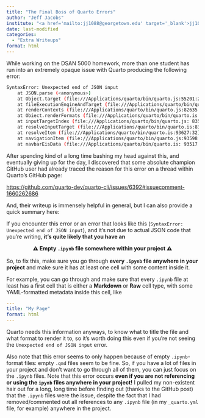 ```yaml
---
title: "The Final Boss of Quarto Errors"
author: "Jeff Jacobs"
institute: "<a href='mailto:jj1088@georgetown.edu' target='_blank'>jj1088@georgetown.edu</a>"
date: last-modified
categories:
  - "Extra Writeups"
format: html
---
```


While working on the DSAN 5000 homework, more than one student has run into an extremely opaque issue with Quarto producing the following error:

```bash
SyntaxError: Unexpected end of JSON input
    at JSON.parse (<anonymous>)
    at Object.target (file:///Applications/quarto/bin/quarto.js:55201:27)
    at fileExecutionEngineAndTarget (file:///Applications/quarto/bin/quarto.is:58033:33)
    at renderContexts (file:///Applications/quarto/bin/quarto.js:82635:40)
    at Obiect.renderFormats (file:///Applications/quarto/bin/quarto.is: 82688:32)
    at inputTargetIndex (file:///Applications/quarto/bin/quarto.js: 83504:35)
    at resolveInputTarget (file:///Applications/quarto/bin/quarto.is:83583:25)
    at resolveItem (file:///Applications/quarto/bin/quarto.is:93627:32)
    at navigationItem (file:///Applications/quarto/bin/quarto.js:93598:22)
    at navbarEisData (file:///Applications/quarto/bin/quarto.is: 93517:34)
```

After spending kind of a long time bashing my head against this, and eventually giving up for the day, I discovered that some absolute champion GitHub user had already traced the reason for this error on a thread within Quarto's GitHub page:

[https://github.com/quarto-dev/quarto-cli/issues/6392#issuecomment-1660262686](https://github.com/quarto-dev/quarto-cli/issues/6392#issuecomment-1660262686){target="_blank"}

And, their writeup is immensely helpful in general, but I can also provide a quick summary here:

::: {.callout-note title="Fixing the `Unexpected end of JSON input` Error"}

If you encounter this error or an error that looks like this (`SyntaxError: Unexpected end of JSON input`), and it's not due to actual JSON code that you're writing, **it's quite likely that you have an**

<center style="margin-bottom: 16px;">
**⚠️ Empty `.ipynb` file somewhere within your project ⚠️**
</center>

So, to fix this, make sure you go through **every `.ipynb` file anywhere in your project** and make sure it has at least one cell with some content inside it.

:::

For example, you can go through and make sure that every `.ipynb` file at least has a first cell that is either a **Markdown** or **Raw** cell type, with some YAML-formatted metadata inside this cell, like

```yaml {filename="my-page.ipynb"}
---
title: "My Page"
format: html
---
```

Quarto needs this information anyways, to know what to title the file and what format to render it to, so it's worth doing this even if you're not seeing the `Unexpected end of JSON input` error.

Also note that this error seems to only happen because of empty `.ipynb`-format files: empty `.qmd` files seem to be fine. So, if you have a lot of files in your project and don't want to go through all of them, you can just focus on the `.ipynb` files. Note that this error occurs **even if you are not referencing or using the `ipynb` files anywhere in your project!** I pulled my non-existent hair out for a long, long time before finding out (thanks to the GitHub post) that the `.ipynb` files were the issue, despite the fact that I had removed/commented out all references to any `.ipynb` file (in my `_quarto.yml` file, for example) anywhere in the project.

